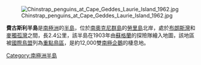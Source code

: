 {{unreferenced|time=2013-10-27T05:05:46+00:00}}
[[Image:Chinstrap_penguins_at_Cape_Geddes_Laurie_Island_1962.jpg|thumb]]

'''費古斯利半島'''是[[南極洲|南極洲]]的[[半島|半島]]，位於[[南奧克尼群島|南奧克尼群島]]的[[勞里島|勞里島]]北岸，處於[[布朗斯灣|布朗斯灣]]和[[麥獨孤灣|麥獨孤灣]]之間，長2.4公里，該半島在1903年由[[蘇格蘭|蘇格蘭]]的探險隊繪入地圖，該地區被[[國際鳥盟|國際鳥盟]]列為[[重點鳥區|重點鳥區]]，是約12,000雙[[南極企鵝|南極企鵝]]的棲息地。

{{coord|60|43|S|44|34|W|source:GNIS|display=title}}

{{Antarctica-geo-stub}}
[[Category:南極洲半島|Category:南極洲半島]]